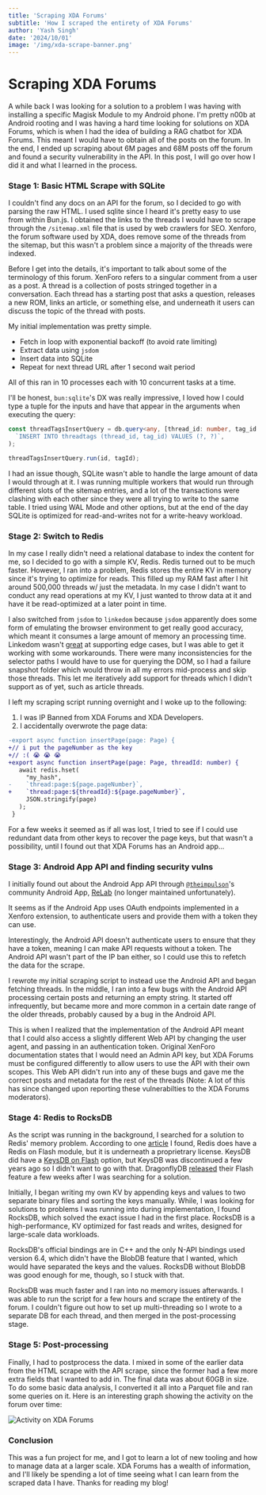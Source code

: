 ```yaml
---
title: 'Scraping XDA Forums'
subtitle: 'How I scraped the entirety of XDA Forums'
author: 'Yash Singh'
date: '2024/10/01'
image: '/img/xda-scrape-banner.png'
---
```


# Scraping XDA Forums

A while back I was looking for a solution to a problem I was having with installing a specific Magisk Module to my Android phone. I'm pretty n00b at Android rooting and I was having a hard time looking for solutions on XDA Forums, which is when I had the idea of building a RAG chatbot for XDA Forums. This meant I would have to obtain all of the posts on the forum. In the end, I ended up scraping about 6M pages and 68M posts off the forum and found a security vulnerability in the API. In this post, I will go over how I did it and what I learned in the process.

### Stage 1: Basic HTML Scrape with SQLite

I couldn't find any docs on an API for the forum, so I decided to go with parsing the raw HTML. I used sqlite since I heard it's pretty easy to use from within Bun.js. I obtained the links to the threads I would have to scrape through the `/sitemap.xml` file that is used by web crawlers for SEO. Xenforo, the forum software used by XDA, does remove some of the threads from the sitemap, but this wasn't a problem since a majority of the threads were indexed.

Before I get into the details, it's important to talk about some of the terminology of this forum. XenForo refers to a singular comment from a user as a post. A thread is a collection of posts stringed together in a conversation. Each thread has a starting post that asks a question, releases a new ROM, links an article, or something else, and underneath it users can discuss the topic of the thread with posts.

My initial implementation was pretty simple.

- Fetch in loop with exponential backoff (to avoid rate limiting)
- Extract data using `jsdom`
- Insert data into SQLite
- Repeat for next thread URL after 1 second wait period

All of this ran in 10 processes each with 10 concurrent tasks at a time.

I'll be honest, `bun:sqlite`'s DX was really impressive, I loved how I could type a tuple for the inputs and have that appear in the arguments when executing the query:

```ts
const threadTagsInsertQuery = db.query<any, [thread_id: number, tag_id: number]>(
  `INSERT INTO threadtags (thread_id, tag_id) VALUES (?, ?)`,
);

threadTagsInsertQuery.run(id, tagId);
```

I had an issue though, SQLite wasn't able to handle the large amount of data I would through at it. I was running multiple workers that would run through different slots of the sitemap entries, and a lot of the transactions were clashing with each other since they were all trying to write to the same table. I tried using WAL Mode and other options, but at the end of the day SQLite is optimized for read-and-writes not for a write-heavy workload.

### Stage 2: Switch to Redis

In my case I really didn't need a relational database to index the content for me, so I decided to go with a simple KV, Redis. Redis turned out to be much faster. However, I ran into a problem, Redis stores the entire KV in memory since it's trying to optimize for reads. This filled up my RAM fast after I hit around 500,000 threads w/ just the metadata. In my case I didn't want to conduct any read operations at my KV, I just wanted to throw data at it and have it be read-optimized at a later point in time.

I also switched from `jsdom` to `linkedom` because `jsdom` apparently does some form of emulating the browser environment to get really good accuracy, which meant it consumes a large amount of memory an processing time. Linkedom wasn't [great](https://github.com/WebReflection/linkedom/issues/281) at supporting edge cases, but I was able to get it working with some workarounds. There were many inconsistencies for the selector paths I would have to use for querying the DOM, so I had a failure snapshot folder which would throw in all my errors mid-process and skip those threads. This let me iteratively add support for threads which I didn't support as of yet, such as article threads.

I left my scraping script running overnight and I woke up to the following:

1. I was IP Banned from XDA Forums and XDA Developers.
2. I accidentally overwrote the page data:

```diff
-export async function insertPage(page: Page) {
+// i put the pageNumber as the key
+// :( 😭 😭 😭
+export async function insertPage(page: Page, threadId: number) {
   await redis.hset(
     "my_hash",
-    `thread:page:${page.pageNumber}`,
+    `thread:page:${threadId}:${page.pageNumber}`,
     JSON.stringify(page)
   );
 }
```

For a few weeks it seemed as if all was lost, I tried to see if I could use redundant data from other keys to recover the page keys, but that wasn't a possibility, until I found out that XDA Forums has an Android app...

### Stage 3: Android App API and finding security vulns

I initially found out about the Android App API through [`@theimpulson`](https://github.com/theimpulson)'s community Android App, [ReLab](https://github.com/theimpulson/ReLabs) (no longer maintained unfortunately).

It seems as if the Android App uses OAuth endpoints implemented in a Xenforo extension, to authenticate users and provide them with a token they can use.

Interestingly, the Android API doesn't authenticate users to ensure that they have a token, meaning I can make API requests without a token. The Android API wasn't part of the IP ban either, so I could use this to refetch the data for the scrape.

I rewrote my initial scraping script to instead use the Android API and began fetching threads. In the middle, I ran into a few bugs with the Android API processing certain posts and returning an empty string. It started off infrequently, but became more and more common in a certain date range of the older threads, probably caused by a bug in the Android API.

This is when I realized that the implementation of the Android API meant that I could also access a slightly different Web API by changing the user agent, and passing in an authentication token. Original XenForo documentation states that I would need an Admin API key, but XDA Forums must be configured differently to allow users to use the API with their own scopes. This Web API didn't run into any of these bugs and gave me the correct posts and metadata for the rest of the threads (Note: A lot of this has since changed upon reporting these vulnerabilties to the XDA Forums moderators).

### Stage 4: Redis to RocksDB

As the script was running in the background, I searched for a solution to Redis' memory problem. According to one [article](https://redis.io/blog/redis-on-flash-now-3-7x-faster/) I found, Redis does have a Redis on Flash module, but it is underneath a proprietrary license. KeysDB did have a [KeysDB on Flash](https://docs.keydb.dev/docs/flash/) option, but KeysDB was discontinued a few years ago so I didn't want to go with that. DragonflyDB [released](https://github.com/dragonflydb/dragonfly/discussions/269#discussioncomment-10326755) their Flash feature a few weeks after I was searching for a solution.

Initially, I began writing my own KV by appending keys and values to two separate binary files and sorting the keys manually. While, I was looking for solutions to problems I was running into during implementation, I found RocksDB, which solved the exact issue I had in the first place. RocksDB is a high-performance, KV optimized for fast reads and writes, designed for large-scale data workloads.

RocksDB's official bindings are in C++ and the only N-API bindings used version 6.4, which didn't have the BlobDB feature that I wanted, which would have separated the keys and the values. RocksDB without BlobDB was good enough for me, though, so I stuck with that.

RocksDB was much faster and I ran into no memory issues afterwards. I was able to run the script for a few hours and scrape the entirety of the forum. I couldn't figure out how to set up multi-threading so I wrote to a separate DB for each thread, and then merged in the post-processing stage.

### Stage 5: Post-processing

Finally, I had to postprocess the data. I mixed in some of the earlier data from the HTML scrape with the API scrape, since the former had a few more extra fields that I wanted to add in. The final data was about 60GB in size. To do some basic data analysis, I converted it all into a Parquet file and ran some queries on it. Here is an interesting graph showing the activity on the forum over time:

![Activity on XDA Forums](/img/posts-over-time-xdaforums-graph.png)

### Conclusion

This was a fun project for me, and I got to learn a lot of new tooling and how to manage data at a larger scale. XDA Forums has a wealth of information, and I'll likely be spending a lot of time seeing what I can learn from the scraped data I have. Thanks for reading my blog!
